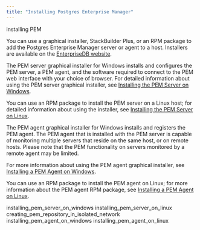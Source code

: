 ```yaml
---
title: "Installing Postgres Enterprise Manager"
---
```


<div id="installing_pem" class="registered_link"></div>


<div class="index">

installing PEM

</div>

You can use a graphical installer, StackBuilder Plus, or an RPM package to add the Postgres Enterprise Manager server or agent to a host. Installers are available on the [EnterpriseDB website](https://www.enterprisedb.com/download-postgres-enterprise-manager).

The PEM server graphical installer for Windows installs and configures the PEM server, a PEM agent, and the software required to connect to the PEM web interface with your choice of browser. For detailed information about using the PEM server graphical installer, see [Installing the PEM Server on Windows](03_installing_postgres_enterprise_manager/01_installing_pem_server_on_windows#installing_pem_server_on_windows).

You can use an RPM package to install the PEM server on a Linux host; for detailed information about using the installer, see [Installing the PEM Server on Linux](03_installing_postgres_enterprise_manager/02_installing_pem_server_on_linux#installing_pem_server_on_linux).

The PEM agent graphical installer for Windows installs and registers the PEM agent. The PEM agent that is installed with the PEM server is capable of monitoring multiple servers that reside on the same host, or on remote hosts. Please note that the PEM functionality on servers monitored by a remote agent may be limited.

For more information about using the PEM agent graphical installer, see [Installing a PEM Agent on Windows](03_installing_postgres_enterprise_manager/04_installing_pem_agent_on_windows#installing_pem_agent_on_windows).

You can use an RPM package to install the PEM agent on Linux; for more information about the PEM agent RPM package, see [Installing a PEM Agent on Linux](03_installing_postgres_enterprise_manager/05_installing_pem_agent_on_linux#installing_pem_agent_on_linux).

<div class="toctree" data-maxdepth="5">

installing_pem_server_on_windows installing_pem_server_on_linux creating_pem_repository_in_isolated_network installing_pem_agent_on_windows installing_pem_agent_on_linux

</div>
